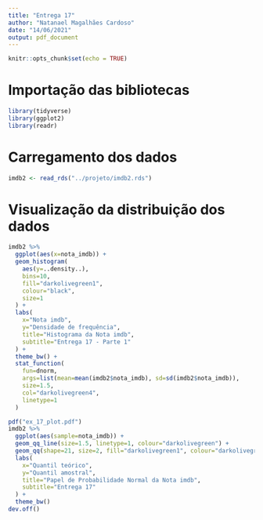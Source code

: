 ```yaml
---
title: "Entrega 17"
author: "Natanael Magalhães Cardoso"
date: "14/06/2021"
output: pdf_document
---
```


```r
knitr::opts_chunk$set(echo = TRUE)
```

# Importação das bibliotecas

```r
library(tidyverse)
library(ggplot2)
library(readr)
```

# Carregamento dos dados

```r
imdb2 <- read_rds("../projeto/imdb2.rds")
```

# Visualização da distribuição dos dados

```r
imdb2 %>%
  ggplot(aes(x=nota_imdb)) +
  geom_histogram(
    aes(y=..density..), 
    bins=10, 
    fill="darkolivegreen1", 
    colour="black", 
    size=1
  ) +
  labs(
    x="Nota imdb", 
    y="Densidade de frequência", 
    title="Histograma da Nota imdb", 
    subtitle="Entrega 17 - Parte 1"
  ) +
  theme_bw() +
  stat_function(
    fun=dnorm, 
    args=list(mean=mean(imdb2$nota_imdb), sd=sd(imdb2$nota_imdb)), 
    size=1.5, 
    col="darkolivegreen4", 
    linetype=1
  )

pdf("ex_17_plot.pdf")
imdb2 %>%
  ggplot(aes(sample=nota_imdb)) +
  geom_qq_line(size=1.5, linetype=1, colour="darkolivegreen") +
  geom_qq(shape=21, size=2, fill="darkolivegreen1", colour="darkolivegreen4") +
  labs(
    x="Quantil teórico", 
    y="Quantil amostral", 
    title="Papel de Probabilidade Normal da Nota imdb", 
    subtitle="Entrega 17"
  ) +
  theme_bw()
dev.off()
```